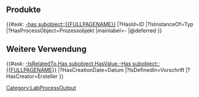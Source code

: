 <includeonly>
== Produkte ==
{{#ask: [[Category:LabProcessOutput]] [[-has subobject::{{FULLPAGENAME}}]]
<!-- |?HasWikiId=Wiki ID -->
|?HasId=ID
|?IsInstanceOf=Typ
|?HasProcessObject=Prozessobjekt
|mainlabel=-
|@deferred
}}

== Weitere Verwendung ==
<!-- Forward: LabObject.Has subobject.-HasValue.-Has subobject.IsRelatedTo.LabObject
Backward: LabObject.-IsRelatedTo.Has subobject.HasValue.-Has subobject -->
{{#ask: [[-IsRelatedTo.Has subobject.HasValue.-Has subobject::{{FULLPAGENAME}}]]
|?HasCreationDate=Datum
|?IsDefinedIn=Vorschrift
|?HasCreator=Ersteller
}}
</includeonly>